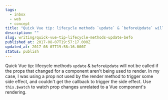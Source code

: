```yaml
---
tags:
  - inbox
  - web
  - concept
title: "Quick Vue tip: lifecycle methods `update` & `beforeUpdate` will not be called if the props that changed for a component aren't b"
description: ""
slug: writing/quick-vue-tip-lifecycle-methods-update-befo
published_at: 2017-08-07T19:57:17.000Z
updated_at: 2017-08-07T19:58:16.000Z
status: publish
---
```

Quick Vue tip: lifecycle methods `update` & `beforeUpdate` will not be called if the props that changed for a component aren't being used to render. In my case, I was using a prop not used by the render method to trigger some side effect, and couldn't get the callback to trigger the side effect. Use `this.$watch` to watch prop changes unrelated to a Vue component's rendering.
